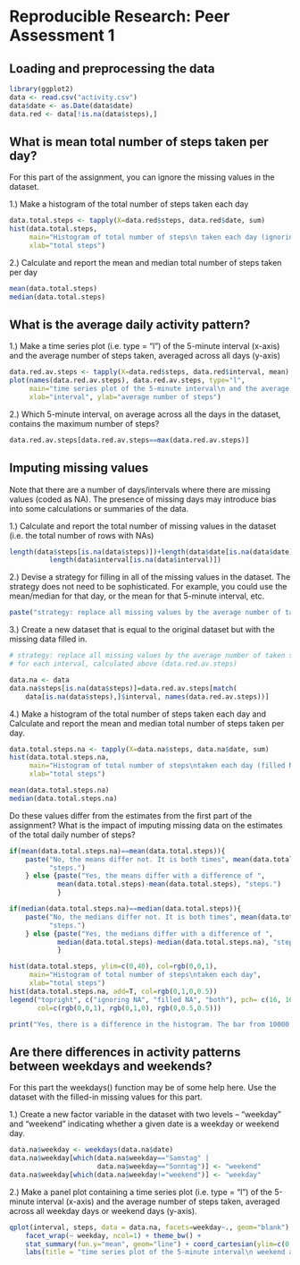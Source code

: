# Reproducible Research: Peer Assessment 1

## Loading and preprocessing the data

```r
library(ggplot2)
data <- read.csv("activity.csv")
data$date <- as.Date(data$date)
data.red <- data[!is.na(data$steps),]
```

## What is mean total number of steps taken per day?

For this part of the assignment, you can ignore the missing values in the dataset.

1.) Make a histogram of the total number of steps taken each day

```r
data.total.steps <- tapply(X=data.red$steps, data.red$date, sum)
hist(data.total.steps, 
     main="Histogram of total number of steps\n taken each day (ignoring NAs)", 
     xlab="total steps")
```

2.) Calculate and report the mean and median total number of steps taken per day

```r
mean(data.total.steps)
median(data.total.steps)
```


## What is the average daily activity pattern?

1.) Make a time series plot (i.e. type = "l") of the 5-minute interval (x-axis) and 
the average number of steps taken, averaged across all days (y-axis)

```r
data.red.av.steps <- tapply(X=data.red$steps, data.red$interval, mean)
plot(names(data.red.av.steps), data.red.av.steps, type="l", 
     main="time series plot of the 5-minute interval\n and the average number of steps (ignoring NAs)", 
     xlab="interval", ylab="average number of steps")
```

2.) Which 5-minute interval, on average across all the days in the dataset, contains 
the maximum number of steps?

```r
data.red.av.steps[data.red.av.steps==max(data.red.av.steps)]
```

## Imputing missing values

Note that there are a number of days/intervals where there are missing values 
(coded as NA). The presence of missing days may introduce bias into some 
calculations or summaries of the data.

1.) Calculate and report the total number of missing values in the dataset 
(i.e. the total number of rows with NAs)

```r
length(data$steps[is.na(data$steps)])+length(data$date[is.na(data$date)])+
          length(data$interval[is.na(data$interval)])
```

2.) Devise a strategy for filling in all of the missing values in the dataset. The 
strategy does not need to be sophisticated. For example, you could use the 
mean/median for that day, or the mean for that 5-minute interval, etc.

```r
paste("strategy: replace all missing values by the average number of taken steps for each interval, calculated above (data.red.av.steps)")
```

3.) Create a new dataset that is equal to the original dataset but with the missing 
data filled in.

```r
# strategy: replace all missing values by the average number of taken steps 
# for each interval, calculated above (data.red.av.steps)

data.na <- data
data.na$steps[is.na(data$steps)]=data.red.av.steps[match(
    data[is.na(data$steps),]$interval, names(data.red.av.steps))]
```

4.) Make a histogram of the total number of steps taken each day and Calculate and 
report the mean and median total number of steps taken per day. 

```r
data.total.steps.na <- tapply(X=data.na$steps, data.na$date, sum)
hist(data.total.steps.na, 
     main="Histogram of total number of steps\ntaken each day (filled NA)", 
     xlab="total steps")

mean(data.total.steps.na)
median(data.total.steps.na)
```

Do these values differ from the estimates from the first part of the assignment?
What is the impact of imputing missing data on the estimates of the total daily 
number of steps?

```r
if(mean(data.total.steps.na)==mean(data.total.steps)){
    paste("No, the means differ not. It is both times", mean(data.total.steps), 
          "steps.")
    } else {paste("Yes, the means differ with a difference of ", 
            mean(data.total.steps)-mean(data.total.steps), "steps.")
            }

if(median(data.total.steps.na)==median(data.total.steps)){
    paste("No, the medians differ not. It is both times", mean(data.total.steps), 
          "steps.")
    } else {paste("Yes, the medians differ with a difference of ", 
            median(data.total.steps)-median(data.total.steps.na), "steps.")
            }

hist(data.total.steps, ylim=c(0,40), col=rgb(0,0,1), 
     main="Histogram of total number of steps\ntaken each day", 
     xlab="total steps")
hist(data.total.steps.na, add=T, col=rgb(0,1,0,0.5))
legend("topright", c("ignoring NA", "filled NA", "both"), pch= c(16, 16, 16), 
       col=c(rgb(0,0,1), rgb(0,1,0), rgb(0,0.5,0.5))) 

print("Yes, there is a difference in the histogram. The bar from 10000 to 15000 steps is higher. This happens, because every NA-day has the same total number of steps, 10766.19. The total number of steps of the other days does not change.")

```


## Are there differences in activity patterns between weekdays and weekends?

For this part the weekdays() function may be of some help here. Use the dataset 
with the filled-in missing values for this part.

1.) Create a new factor variable in the dataset with two levels – “weekday” and 
“weekend” indicating whether a given date is a weekday or weekend day.

```r
data.na$weekday <- weekdays(data.na$date)
data.na$weekday[which(data.na$weekday=="Samstag" | 
                      data.na$weekday=="Sonntag")] <- "weekend"
data.na$weekday[which(data.na$weekday!="weekend")] <- "weekday"

```

2.) Make a panel plot containing a time series plot (i.e. type = "l") of the 
5-minute interval (x-axis) and the average number of steps taken, averaged 
across all weekday days or weekend days (y-axis).

```r
qplot(interval, steps, data = data.na, facets=weekday~., geom="blank") + 
    facet_wrap(~ weekday, ncol=1) + theme_bw() +
    stat_summary(fun.y="mean", geom="line") + coord_cartesian(ylim=c(0,250)) +
    labs(title = "time series plot of the 5-minute interval\n weekend and weekday")

```

